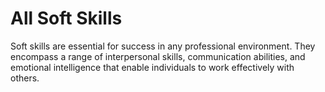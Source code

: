 # All Soft Skills
Soft skills are essential for success in any professional environment. They encompass a range of interpersonal skills, communication abilities, and emotional intelligence that enable individuals to work effectively with others.
